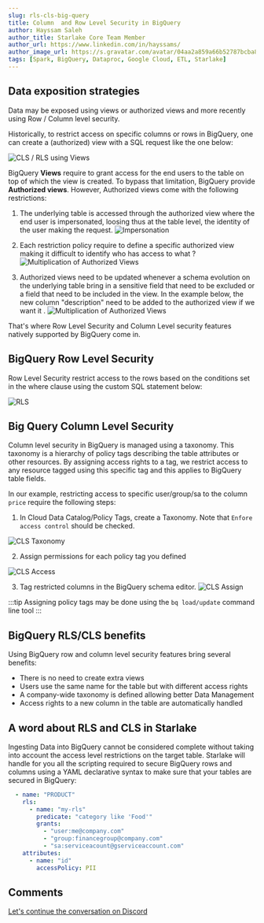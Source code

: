 ```yaml
---
slug: rls-cls-big-query
title: Column  and Row Level Security in BigQuery
author: Hayssam Saleh
author_title: Starlake Core Team Member
author_url: https://www.linkedin.com/in/hayssams/
author_image_url: https://s.gravatar.com/avatar/04aa2a859a66b52787bcba8c36beba8c.png
tags: [Spark, BigQuery, Dataproc, Google Cloud, ETL, Starlake]
---
```



## Data exposition strategies

Data may be exposed using views or authorized views and more recently using Row / Column level security.

Historically, to restrict access on specific columns or rows in BigQuery, one can create a (authorized) view with a SQL request like the one below:

![CLS / RLS using Views]( /img/blog/cls-rls-bigquery/cls-rls.png "CLS / RLS using Views")


BigQuery **Views** require to grant access for the end users to the table on top of which the view is created. To bypass that limitation,
BigQuery provide **Authorized views**. However, Authorized views come with the following restrictions:

1.  The underlying table is accessed through the authorized view where the end user is impersonated,
loosing thus at the table level, the identity of the user making the request.
![Impersonation]( /img/blog/cls-rls-bigquery/cls-rls-impersonation.png "Impersonation")


2. Each restriction policy require to define a specific authorized view making it difficult to identify who has access to what ?
![Multiplication of Authorized Views]( /img/blog/cls-rls-bigquery/cls-rls-multiple-authorized.png "Multiplication of Authorized Views")


3. Authorized views need to be updated whenever a schema evolution on the underlying table bring in a sensitive field that need to be excluded or a field that need to be included in the view.
In the example below, the new column "description" need to be added to the authorized view if we want it .
![Multiplication of Authorized Views]( /img/blog/cls-rls-bigquery/cls-rls-schema-evolution.png "Multiplication of Authorized Views")


That's where Row Level Security and Column Level security features natively supported by BigQuery come in.

## BigQuery Row Level Security

Row Level Security restrict access to the rows based on the conditions set in the where clause using the custom SQL statement below:

![RLS]( /img/blog/cls-rls-bigquery/rls-syntax.png "RLS")

## Big Query Column Level Security

Column level security in BigQuery is managed using a taxonomy. This taxonomy is a hierarchy of policy tags
describing the table attributes or other resources. By assigning access rights to a tag,
we restrict access to any resource tagged using this specific tag and this applies to BigQuery table fields.

In our example, restricting access to specific user/group/sa to the column `price` require the following steps:

1. In Cloud Data Catalog/Policy Tags, create a Taxonomy. Note that `Enfore access control` should be checked.

![CLS Taxonomy]( /img/blog/cls-rls-bigquery/cls-taxonomy.png "CLS Taxonomy")

2. Assign permissions for each policy tag you defined

![CLS Access]( /img/blog/cls-rls-bigquery/cls-tag-access.png "CLS Access")

3. Tag restricted columns in the BigQuery schema editor.
![CLS Assign]( /img/blog/cls-rls-bigquery/cls-tag-assign.png "CLS Assign")

:::tip
Assigning policy tags may be done using the `bq load/update` command line tool
:::

## BigQuery RLS/CLS benefits

Using BigQuery row and column level security features bring several benefits:
- There is no need to create extra views
- Users use the same name for the table but with different access rights
- A company-wide taxonomy is defined allowing better Data Management
- Access rights to a new column in the table are automatically handled

## A word about RLS and CLS in Starlake

Ingesting Data into BigQuery cannot be considered complete without taking into account the access level restrictions on the target table.
Starlake will handle for you all the scripting required to secure BigQuery rows and columns using a YAML declarative syntax to make sure
that your tables are secured in BigQuery:
```yaml {2,11} title="Declarative Row Level & Column Level Security"
  - name: "PRODUCT"
    rls:
      - name: "my-rls"
        predicate: "category like 'Food'"
        grants:
          - "user:me@company.com"
          - "group:financegroup@company.com"
          - "sa:serviceacount@gserviceaccount.com"
    attributes:
      - name: "id"
        accessPolicy: PII
```
## Comments
[Let's continue the conversation on Discord](https://discord.com/channels/833336395430625310/908709208025858079)

